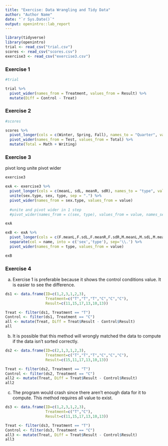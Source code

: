 ```yaml
---
title: "Exercise: Data Wrangling and Tidy Data"
author: "Author Name"
date: "`r Sys.Date()`"
output: openintro::lab_report
---
```


```r
library(tidyverse)
library(openintro)
trial <- read_csv("trial.csv")
scores <- read_csv("scores.csv")
exercise3 <- read_csv("exercise3.csv")
```

### Exercise 1

```r
#trial

trial %>%
  pivot_wider(names_from = Treatment, values_from = Result) %>%
  mutate(Diff = Control - Treat)
```

### Exercise 2

```r
#scores

scores %>%
  pivot_longer(cols = c(Winter, Spring, Fall), names_to = "Quarter", values_to = "Total") %>%
  pivot_wider(names_from = Test, values_from = Total) %>%
  mutate(Total = Math + Writing)

```

### Exercise 3
pivot long
unite
pivot wider

```r
exercise3

exA <- exercise3 %>%
  pivot_longer(cols = c(meanL, sdL, meanR, sdR), names_to = "type", values_to = "value") %>%
  unite(sex.type, sex, type, sep = ".") %>%
  pivot_wider(names_from = sex.type, values_from = value)
  
  #unite and pivot wider in 1 step
  #pivot_wider(names_from = c(sex, type), values_from = value, names_sep = ".")

exA 
```

```r
exB <- exA %>%
  pivot_longer(cols = c(F.meanL,F.sdL,F.meanR,F.sdR,M.meanL,M.sdL,M.meanR,M.sdR)) %>%
  separate(col = name, into = c('sex','type'), sep='\\.') %>%
  pivot_wider(names_from = type, values_from = value)

exB
```

### Exercise 4

a) Exercise 1 is preferable because it shows the control conditions value. It is easier to see the difference.
```r
ds1 <- data.frame(ID=c(1,2,3,1,2,3),
                  Treatment=c("T","T","T","C","C","C"),
                  Result=c(11,15,17,13,10,13))

Treat <- filter(ds1, Treatment == "T")
Control <- filter(ds1, Treatment == "C")
all <- mutate(Treat, Diff = Treat$Result - Control$Result)
all
```
b) It is possible that this method will wrongly matched the data to compute if the data isn't sorted correctly.

```r

ds2 <- data.frame(ID=c(2,1,3,1,2,3),
                  Treatment=c("T","T","T","C","C","C"),
                  Result=c(15,11,17,13,10,13))

Treat <- filter(ds2, Treatment == "T")
Control <- filter(ds2, Treatment == "C")
all2 <- mutate(Treat, Diff = Treat$Result - Control$Result)
all2
```
c) The program would crash since there aren't enough data for it to compute. This method requires all value to exist.

```r
ds3 <- data.frame(ID=c(1,2,3,1,2,3),
                  Treatment=c("T","C"),
                  Result=c(11,15,17,13,10,13))

Treat <- filter(ds3, Treatment == "T")
Control <- filter(ds3, Treatment == "C")
all3 <- mutate(Treat, Diff = Treat$Result - Control$Result)
all3
```
